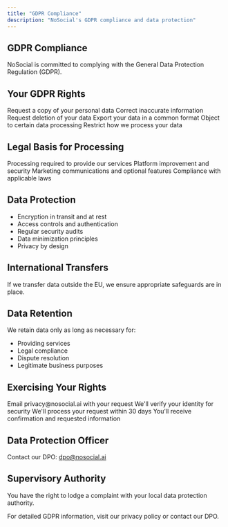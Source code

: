 ```yaml
---
title: "GDPR Compliance"
description: "NoSocial's GDPR compliance and data protection"
---
```


## GDPR Compliance

NoSocial is committed to complying with the General Data Protection Regulation (GDPR).

## Your GDPR Rights

<CardGroup cols={2}>
  <Card title="Right to Access" icon="eye">
    Request a copy of your personal data
  </Card>
  <Card title="Right to Rectification" icon="pen">
    Correct inaccurate information
  </Card>
  <Card title="Right to Erasure" icon="trash">
    Request deletion of your data
  </Card>
  <Card title="Right to Portability" icon="download">
    Export your data in a common format
  </Card>
  <Card title="Right to Object" icon="hand">
    Object to certain data processing
  </Card>
  <Card title="Right to Restriction" icon="lock">
    Restrict how we process your data
  </Card>
</CardGroup>

## Legal Basis for Processing

<AccordionGroup>
  <Accordion title="Contractual Necessity">
    Processing required to provide our services
  </Accordion>
  <Accordion title="Legitimate Interest">
    Platform improvement and security
  </Accordion>
  <Accordion title="Consent">
    Marketing communications and optional features
  </Accordion>
  <Accordion title="Legal Obligation">
    Compliance with applicable laws
  </Accordion>
</AccordionGroup>

## Data Protection

- Encryption in transit and at rest
- Access controls and authentication
- Regular security audits
- Data minimization principles
- Privacy by design

## International Transfers

If we transfer data outside the EU, we ensure appropriate safeguards are in place.

## Data Retention

We retain data only as long as necessary for:
- Providing services
- Legal compliance
- Dispute resolution
- Legitimate business purposes

## Exercising Your Rights

<Steps>
  <Step title="Submit Request">
    Email privacy@nosocial.ai with your request
  </Step>
  <Step title="Identity Verification">
    We'll verify your identity for security
  </Step>
  <Step title="Processing">
    We'll process your request within 30 days
  </Step>
  <Step title="Response">
    You'll receive confirmation and requested information
  </Step>
</Steps>

## Data Protection Officer

Contact our DPO: dpo@nosocial.ai

## Supervisory Authority

You have the right to lodge a complaint with your local data protection authority.

<Info>
  For detailed GDPR information, visit our privacy policy or contact our DPO.
</Info>

